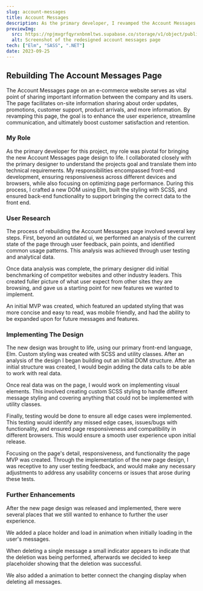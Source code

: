 ```yaml
---
slug: account-messages
title: Account Messages
description: As the primary developer, I revamped the Account Messages page to enhance mobile usability and interaction. I introduced new features, crafted intuitive interactions, and refined the page's style to align seamlessly with the site's overall design.
previewImg:
  src: https://npjmxgrfqyrxnbnmltws.supabase.co/storage/v1/object/public/images/work/Account_Messages.webp?t=2023-08-06T05%3A54%3A08.666Z
  alt: Screenshot of the redesigned account messages page
tech: ["Elm", "SASS", ".NET"]
date: 2023-09-25
---
```



<PhotoGallery dataLink="/api/projectImages/accountMessages" />

## Rebuilding The Account Messages Page

The Account Messages page on an e-commerce website serves as vital point of sharing important information between the company and its users. The page facilitates on-site information sharing about order updates, promotions, customer support, product arrivals, and more information. By revamping this page, the goal is to enhance the user experience, streamline communication, and ultimately boost customer satisfaction and retention.

### My Role

As the primary developer for this project, my role was pivotal for bringing the new Account Messages page design to life. I collaborated closely with the primary designer to understand the projects goal and translate them into technical requirements. My responsibilities encompassed front-end development, ensuring responsiveness across different devices and browsers, while also focusing on optimizing page performance. During this process, I crafted a new DOM using Elm, built the styling with SCSS, and ensured back-end functionality to support bringing the correct data to the front end.

### User Research

The process of rebuilding the Account Messages page involved several key steps. First, beyond an outdated ui, we performed an analysis of the current state of the page through user feedback, pain points, and identified common usage patterns. This analysis was achieved through user testing and analytical data.

Once data analysis was complete, the primary designer did initial benchmarking of competitor websites and other industry leaders. This created fuller picture of what user expect from other sites they are browsing, and gave us a starting point for new features we wanted to implement.

An initial MVP was created, which featured an updated styling that was more concise and easy to read, was mobile friendly, and had the ability to be expanded upon for future messages and features.

### Implementing The Design

The new design was brought to life, using our primary front-end language, Elm. Custom styling was created with SCSS and utility classes. After an analysis of the design I began building out an initial DOM structure. After an initial structure was created, I would begin adding the data calls to be able to work with real data.

Once real data was on the page, I would work on implementing visual elements. This involved creating custom SCSS styling to handle different message styling and covering anything that could not be implemented with utility classes.

Finally, testing would be done to ensure all edge cases were implemented. This testing would identify any missed edge cases, issues/bugs with functionality, and ensured page responsiveness and compatibility in different browsers. This would ensure a smooth user experience upon initial release.

Focusing on the page's detail, responsiveness, and functionality the page MVP was created. Through the implementation of the new page design, I was receptive to any user testing feedback, and would make any necessary adjustments to address any usability concerns or issues that arose during these tests.

### Further Enhancements

After the new page design was released and implemented, there were several places that we still wanted to enhance to further the user experience.

We added a place holder and load in animation when initially loading in the user's messages.

When deleting a single message a small indicator appears to indicate that the deletion was being performed, afterwards we decided to keep placeholder showing that the deletion was successful.

We also added a animation to better connect the changing display when deleting all messages.
